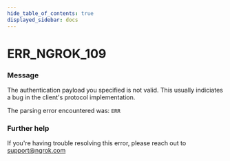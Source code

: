 ```yaml
---
hide_table_of_contents: true
displayed_sidebar: docs
---
```



# ERR_NGROK_109

### Message

The authentication payload you specified is not valid.
This usually indiciates a bug in the client's protocol implementation.

The parsing error encountered was:
`ERR`

<ErrorDetails error="err_ngrok_109" />

### Further help

If you're having trouble resolving this error, please reach out to [support@ngrok.com](mailto:support@ngrok.com?subject=Help%20with%20ERR_NGROK_109)

